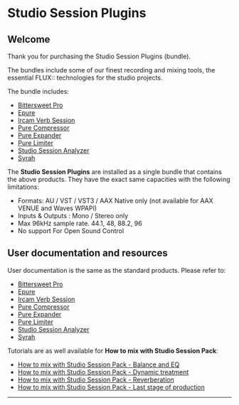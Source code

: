 # Studio Session Plugins

## Welcome

Thank you for purchasing the Studio Session Plugins (bundle).

The bundles include some of our finest recording and mixing tools, the essential FLUX:: technologies for the studio projects.

The bundle includes:

* [Bittersweet Pro](../bittersweet-pro/index.html)
* [Epure](../epure/index.html)
* [Ircam Verb Session](../ircam-verb-session/index.html)
* [Pure Compressor](../pure-compressor/index.html)
* [Pure Expander](../pure-expander/index.html)
* [Pure Limiter](../pure-limiter/index.html)
* [Studio Session Analyzer](../studio-session-analyser/index.html)
* [Syrah](../syrah/index.html)


The **Studio Session Plugins** are installed as a single bundle that contains the above products. They have the exact same capacities with the following limitations:

* Formats: AU / VST / VST3 / AAX Native only (not available for AAX VENUE and Waves WPAPI)
* Inputs & Outputs : Mono / Stereo only
* Max 96kHz sample rate. 44.1, 48, 88.2, 96
* No support For Open Sound Control

## User documentation and resources

User documentation is the same as the standard products. Please refer to:

* [Bittersweet Pro](en_US/bittersweet-pro_doc/0_BitterSweet_Pro.md)
* [Epure](en_US/epure_doc/0_Epure.md)
* [Ircam Verb Session](en_US/ircam_verb-session_doc/0_Ircam_Verb_Session.md)
* [Pure Compressor](en_US/pure-compressor_doc/0_Pure_Compressor.md)
* [Pure Expander](en_US/pure-expander_doc/0_Pure_Expander.md)
* [Pure Limiter](en_US/pure-limiter_doc/0_Pure_Limiter.md)
* [Studio Session Analyzer](en_US/analyser_doc/00_Pure_Analyzer_00_Pure_Analyzer.md)
* [Syrah](en_US/syrah_doc/0_Syrah.md)

Tutorials are as well available for **How to mix with Studio Session Pack**:

* [How to mix with Studio Session Pack - Balance and EQ](https://youtu.be/qrmlZNY9Ut0)
* [How to mix with Studio Session Pack - Dynamic treatment](https://youtu.be/q1HDL98Nzv8)
* [How to mix with Studio Session Pack - Reverberation ](https://youtu.be/Izn3Le6Th5Q)
* [How to mix with Studio Session Pack - Last stage of production](https://youtu.be/SHARm5sLtjw)

----
